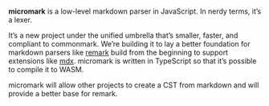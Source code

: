 
# <Logo name="micromark" /><Indicator />

**micromark** is a low-level markdown parser in JavaScript.
In nerdy terms, it’s a lexer.

It’s a new project under the unified umbrella that’s smaller, faster, and
compliant to commonmark.
We’re building it to lay a better foundation for markdown parsers like
[remark][] build from the beginning to support extensions like [mdx][].
micromark is written in TypeScript so that it’s possible to compile it to WASM.

micromark will allow other projects to create a CST from markdown and will
provide a better base for remark.

<!-- Definitions -->

[remark]: https://github.com/remarkjs/remark

[mdx]: https://github.com/mdx-js/mdx
